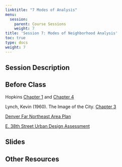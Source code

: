 ```yaml
---
linktitle: "7 Modes of Analysis"
menu:
  session:
    parent: Course Sessions
    weight: 7
title: 'Session 7: Modes of Neighborhood Analysis'
toc: true
type: docs
weight: 7
---
```


## Session Description

## Before Class

Hopkins [Chapter 1](https://uofi.box.com/s/cdx047l4xxte8xrjhhlp0iv88fe9nz4p) and [Chapter 4](https://uofi.box.com/s/9fl1i4z0hmh7m9x9ngbdp2a8irstjtbu)

Lynch, Kevin (1960). The Image of the City. [Chapter 3](https://uofi.box.com/s/j26a825opr1hgfi84b7ag27hy83r358p)

[Denver Far Northeast Area Plan](https://uofi.box.com/s/2vo0si7jk24kqylkxgmy8vv44fksifl2)

[E. 38th Street Urban Design Assessment](https://uofi.box.com/s/onyvjulnuzarsq8yfha7jjeb9mkh7p7z)

## Slides

## Other Resources
